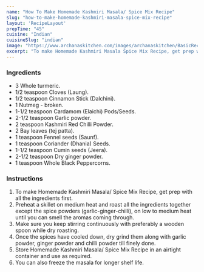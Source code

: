 ---
name: "How To Make Homemade Kashmiri Masala/ Spice Mix Recipe"
slug: "how-to-make-homemade-kashmiri-masala-spice-mix-recipe"
layout: 'RecipeLayout'
prepTime: "45"
cuisine: "Indian"
cuisineSlug: "indian"
image: "https://www.archanaskitchen.com/images/archanaskitchen/BasicRecipes_Spice_Powders/Kashmiri_spice_mix_Masala_Powder.jpg"
excerpt: "To make Homemade Kashmiri Masala Spice Mix Recipe, get prep with all the ingredients first"
---

### Ingredients

- 3 Whole turmeric.
- 1/2 teaspoon Cloves (Laung).
- 1/2 teaspoon Cinnamon Stick (Dalchini).
- 1 Nutmeg - broken.
- 1-1/2 teaspoon Cardamom (Elaichi) Pods/Seeds.
- 2-1/2 teaspoon Garlic powder.
- 2 teaspoon Kashmiri Red Chilli Powder.
- 2 Bay leaves (tej patta).
- 1 teaspoon Fennel seeds (Saunf).
- 1 teaspoon Coriander (Dhania) Seeds.
- 1-1/2 teaspoon Cumin seeds (Jeera).
- 2-1/2 teaspoon Dry ginger powder.
- 1 teaspoon Whole Black Peppercorns.

### Instructions

1. To make Homemade Kashmiri Masala/ Spice Mix Recipe, get prep with all the ingredients first.
1. Preheat a skillet on medium heat and roast all the ingredients together except the spice powders (garlic-ginger-chilli), on low to medium heat until you can smell the aromas coming through.
1. Make sure you keep stirring continuously with preferably a wooden spoon while dry roasting.
1. Once the spices have cooled down, dry grind them along with garlic powder, ginger powder and chilli powder till finely done.
1. Store Homemade Kashmiri Masala/ Spice Mix Recipe in an airtight container and use as required.
1. You can also freeze the masala for longer shelf life.
